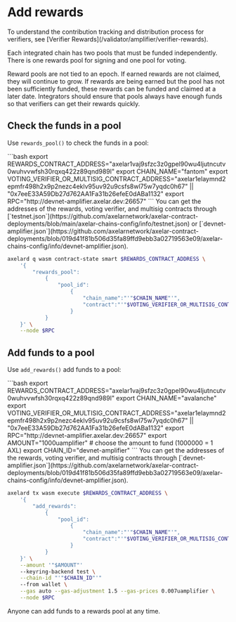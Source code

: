 # Add rewards


<Callout>
  To understand the contribution tracking and distribution process for
  verifiers, see [Verifier Rewards](/validator/amplifier/verifier-rewards).
</Callout>

Each integrated chain has two pools that must be funded independently. There is one rewards pool for signing and one pool for voting.

Reward pools are not tied to an epoch. If earned rewards are not claimed, they will continue to grow. If rewards are being earned but the pool has not been sufficiently funded, these rewards can be funded and claimed at a later date. Integrators should ensure that pools always have enough funds so that verifiers can get their rewards quickly.

## Check the funds in a pool

Use `rewards_pool()` to check the funds in a pool:

<tabs>
<tab-item title="devnet-amplifier">
    ```bash
    export REWARDS_CONTRACT_ADDRESS="axelar1vaj9sfzc3z0gpel90wu4ljutncutv0wuhvvwfsh30rqxq422z89qnd989l"
    export CHAIN_NAME="fantom"
    export VOTING_VERIFIER_OR_MULTISIG_CONTRACT_ADDRESS="axelar1elaymnd2epmfr498h2x9p2nezc4eklv95uv92u9csfs8wl75w7yqdc0h67" || "0x7eeE33A59Db27d762AA1Fa31b26efeE0dABa1132"
    export RPC="http://devnet-amplifier.axelar.dev:26657"
    ```
</tab-item>

</tabs>

<Callout>
  You can get the addresses of the rewards, voting verifier, and multisig
  contracts through
  [`testnet.json`](https://github.com/axelarnetwork/axelar-contract-deployments/blob/main/axelar-chains-config/info/testnet.json)
  or
  [`devnet-amplifier.json`](https://github.com/axelarnetwork/axelar-contract-deployments/blob/019d41f81b506d35fa89ffd9ebb3a02719563e09/axelar-chains-config/info/devnet-amplifier.json).
</Callout>

```bash
axelard q wasm contract-state smart $REWARDS_CONTRACT_ADDRESS \
    '{
        "rewards_pool":
            {
                "pool_id":
                    {
                        "chain_name":"'"$CHAIN_NAME"'",
                        "contract":"'"$VOTING_VERIFIER_OR_MULTISIG_CONTRACT_ADDRESS"'"
                    }
            }
    }' \
    --node $RPC
```

## Add funds to a pool

Use `add_rewards()` add funds to a pool:

<tabs>

<tab-item title="<code>devnet-amplifier</code>">
  ```bash export
  REWARDS_CONTRACT_ADDRESS="axelar1vaj9sfzc3z0gpel90wu4ljutncutv0wuhvvwfsh30rqxq422z89qnd989l"
  export CHAIN_NAME="avalanche" export
  VOTING_VERIFIER_OR_MULTISIG_CONTRACT_ADDRESS="axelar1elaymnd2epmfr498h2x9p2nezc4eklv95uv92u9csfs8wl75w7yqdc0h67"
  || "0x7eeE33A59Db27d762AA1Fa31b26efeE0dABa1132" export
  RPC="http://devnet-amplifier.axelar.dev:26657" export AMOUNT="1000uamplifier"
  # choose the amount to fund (1000000 = 1 AXL) export
  CHAIN_ID="devnet-amplifier" ```
</tab-item>

</tabs>

<Callout>
  You can get the addresses of the rewards, voting verifier, and multisig
  contracts through
  [`devnet-amplifier.json`](https://github.com/axelarnetwork/axelar-contract-deployments/blob/019d41f81b506d35fa89ffd9ebb3a02719563e09/axelar-chains-config/info/devnet-amplifier.json).
</Callout>

```bash
axelard tx wasm execute $REWARDS_CONTRACT_ADDRESS \
    '{
        "add_rewards":
            {
                "pool_id":
                    {
                        "chain_name":"'"$CHAIN_NAME"'",
                        "contract":"'"$VOTING_VERIFIER_OR_MULTISIG_CONTRACT_ADDRESS"'"
                    }
            }
    }' \
    --amount '"$AMOUNT"'
    --keyring-backend test \
    --chain-id "'"$CHAIN_ID"'"
    --from wallet \
    --gas auto --gas-adjustment 1.5 --gas-prices 0.007uamplifier \
    --node $RPC
```

Anyone can add funds to a rewards pool at any time.

